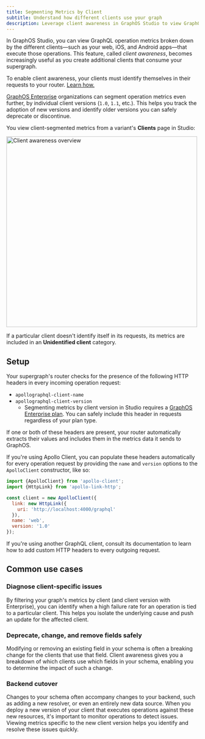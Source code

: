 ```yaml
---
title: Segmenting Metrics by Client
subtitle: Understand how different clients use your graph
description: Leverage client awareness in GraphOS Studio to view GraphQL operation metrics segmented by clients, including client versions.
---
```


In GraphOS Studio, you can view GraphQL operation metrics broken down by the different clients—such as your web, iOS, and Android apps—that execute those operations. This feature, called _client awareness_, becomes increasingly useful as you create additional clients that consume your supergraph.

<Note>

To enable client awareness, your clients must identify themselves in their requests to your router. [Learn how.](#setup)

</Note>

[GraphOS Enterprise](https://www.apollographql.com/pricing) organizations can segment operation metrics even further, by individual client versions (`1.0`, `1.1`, etc.). This helps you track the adoption of new versions and identify older versions you can safely deprecate or discontinue.

You view client-segmented metrics from a variant's **Clients** page in Studio:

<img
  src="../img/insights/client-awareness.jpg"
  className="screenshot"
  alt="Client awareness overview"
  width="500"
/>

<Note>

If a particular client doesn't identify itself in its requests, its metrics are included in an **Unidentified client** category.

</Note>

## Setup

Your supergraph's router checks for the presence of the following HTTP headers in every incoming operation request:

- `apollographql-client-name`
- `apollographql-client-version`
  - Segmenting metrics by client version in Studio requires a [GraphOS Enterprise plan](https://www.apollographql.com/pricing). You can safely include this header in requests regardless of your plan type.

If one or both of these headers are present, your router automatically extracts their values and includes them in the metrics data it sends to GraphOS.

If you're using Apollo Client, you can populate these headers automatically for every operation request by providing the `name` and `version` options to the `ApolloClient` constructor, like so:

```js {8-9}
import {ApolloClient} from 'apollo-client';
import {HttpLink} from 'apollo-link-http';

const client = new ApolloClient({
  link: new HttpLink({
    uri: 'http://localhost:4000/graphql'
  }),
  name: 'web',
  version: '1.0'
});
```

If you're using another GraphQL client, consult its documentation to learn how to add custom HTTP headers to every outgoing request.

## Common use cases

### Diagnose client-specific issues

By filtering your graph's metrics by client (and client version with Enterprise), you can identify when a high failure rate for an operation is tied to a particular client. This helps you isolate the underlying cause and push an update for the affected client.

### Deprecate, change, and remove fields safely

Modifying or removing an existing field in your schema is often a breaking change for the clients that use that field. Client awareness gives you a breakdown of which clients use which fields in your schema, enabling you to determine the impact of such a change.

### Backend cutover

Changes to your schema often accompany changes to your backend, such as adding a new resolver, or even an entirely new data source. When you deploy a new version of your client that executes operations against these new resources, it's important to monitor operations to detect issues. Viewing metrics specific to the new client version helps you identify and resolve these issues quickly.
